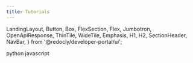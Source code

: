 ```yaml
---
title: Tutorials
---
```


  LandingLayout,
  Button,
  Box,
  FlexSection,
  Flex,
  Jumbotron,
  OpenApiResponse,
  ThinTile,
  WideTile,
  Emphasis,
  H1,
  H2,
  SectionHeader,
  NavBar,
} from '@redocly/developer-portal/ui';



<Box my={25}>
  <FlexSection justifyContent="space-around" flexWrap="wrap">
    <ThinTile to="dtlpy/dl.md" icon={launchFastIcon} header="Python API">
        python
    </ThinTile>
    <ThinTile to="dtljs/index.md" icon={icon3} header="JS API">
        javascript
    </ThinTile>
  </FlexSection>
</Box>
